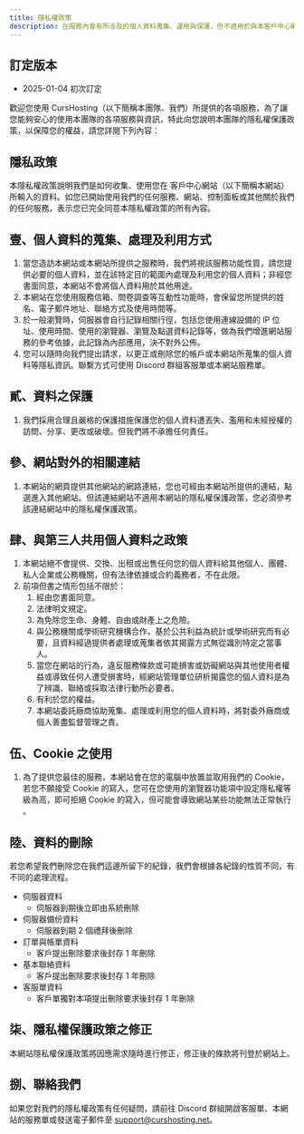 ```yaml
---
title: 隱私權政策
description: 在服務內會有所涉及的個人資料蒐集、運用與保護，但不適用於與本客戶中心網站以外使用。
---
```


## 訂定版本

- 2025-01-04 初次訂定

歡迎您使用 CursHosting（以下簡稱本團隊、我們）所提供的各項服務，為了讓您能夠安心的使用本團隊的各項服務與資訊，特此向您說明本團隊的隱私權保護政策，以保障您的權益，請您詳閱下列內容：

## 隱私政策

本隱私權政策說明我們是如何收集、使用您在 客戶中心網站（以下簡稱本網站）所輸入的資料。如您已開始使用我們的任何服務、網站、控制面板或其他關於我們的任何服務，表示您已完全同意本隱私權政策的所有內容。

## 壹、個人資料的蒐集、處理及利用方式

1. 當您造訪本網站或本網站所提供之服務時，我們將視該服務功能性質，請您提供必要的個人資料，並在該特定目的範圍內處理及利用您的個人資料；非經您書面同意，本網站不會將個人資料用於其他用途。
2. 本網站在您使用服務信箱、問卷調查等互動性功能時，會保留您所提供的姓名、電子郵件地址、聯絡方式及使用時間等。
3. 於一般瀏覽時，伺服器會自行記錄相關行徑，包括您使用連線設備的 IP 位址、使用時間、使用的瀏覽器、瀏覽及點選資料記錄等，做為我們增進網站服務的參考依據，此記錄為內部應用，決不對外公佈。
4. 您可以隨時向我們提出請求，以更正或刪除您的帳戶或本網站所蒐集的個人資料等隱私資訊。聯繫方式可使用 Discord 群組客服單或本網站服務單。

## 貳、資料之保護

1. 我們採用合理且嚴格的保護措施保護您的個人資料遭丟失、濫用和未經授權的訪問、分享、更改或破壞。但我們將不承擔任何責任。

## 參、網站對外的相關連結

1. 本網站的網頁提供其他網站的網路連結，您也可經由本網站所提供的連結，點選進入其他網站。但該連結網站不適用本網站的隱私權保護政策，您必須參考該連結網站中的隱私權保護政策。

## 肆、與第三人共用個人資料之政策

1. 本網站絕不會提供、交換、出租或出售任何您的個人資料給其他個人、團體、私人企業或公務機關，但有法律依據或合約義務者，不在此限。
2. 前項但書之情形包括不限於：
    1. 經由您書面同意。
    2. 法律明文規定。
    3. 為免除您生命、身體、自由或財產上之危險。
    4. 與公務機關或學術研究機構合作，基於公共利益為統計或學術研究而有必要，且資料經過提供者處理或蒐集者依其揭露方式無從識別特定之當事人。
    5. 當您在網站的行為，違反服務條款或可能損害或妨礙網站與其他使用者權益或導致任何人遭受損害時，經網站管理單位研析揭露您的個人資料是為了辨識、聯絡或採取法律行動所必要者。
    6. 有利於您的權益。
    7. 本網站委託廠商協助蒐集、處理或利用您的個人資料時，將對委外廠商或個人善盡監督管理之責。

## 伍、Cookie 之使用

1. 為了提供您最佳的服務，本網站會在您的電腦中放置並取用我們的 Cookie，若您不願接受 Cookie 的寫入，您可在您使用的瀏覽器功能項中設定隱私權等級為高，即可拒絕 Cookie 的寫入，但可能會導致網站某些功能無法正常執行 。

## 陸、資料的刪除

若您希望我們刪除您在我們這邊所留下的紀錄，我們會根據各紀錄的性質不同，有不同的處理流程。

- 伺服器資料
    - 伺服器到期後立即由系統刪除
- 伺服器備份資料
    - 伺服器到期 2 個禮拜後刪除
- 訂單與帳單資料
    - 客戶提出刪除要求後封存 1 年刪除
- 基本聯絡資料
    - 客戶提出刪除要求後封存 1 年刪除
- 客服單資料
    - 客戶單獨對本項提出刪除要求後封存 1 年刪除

## 柒、隱私權保護政策之修正

本網站隱私權保護政策將因應需求隨時進行修正，修正後的條款將刊登於網站上。

## 捌、聯絡我們

如果您對我們的隱私權政策有任何疑問，請前往 Discord 群組開啟客服單、本網站的服務單或發送電子郵件至 support@curshosting.net。